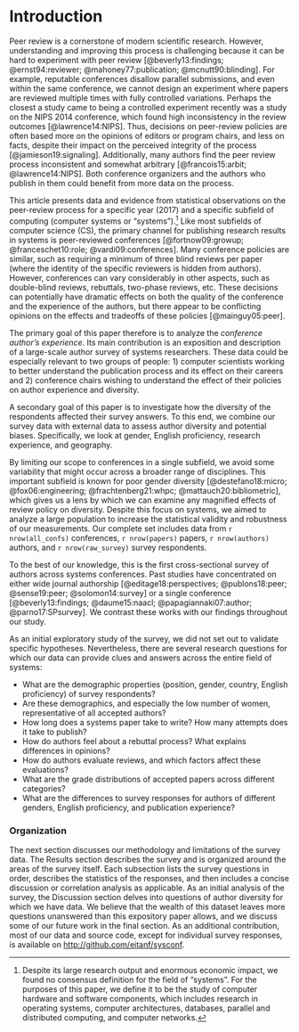 # Introduction {#sec:intro}

Peer review is a cornerstone of modern scientific research. However, understanding and improving this process is challenging because it can be hard to experiment with peer review [@beverly13:findings; @ernst94:reviewer; @mahoney77:publication; @mcnutt90:blinding]. For example, reputable conferences disallow parallel submissions, and even within the same conference, we cannot design an experiment where papers are reviewed multiple times with fully controlled variations. Perhaps the closest a study came to being a controlled experiment recently was a study on the NIPS 2014 conference, which found high inconsistency in the review outcomes [@lawrence14:NIPS]. Thus, decisions on peer-review policies are often based more on the opinions of editors or program chairs, and less on facts, despite their impact on the perceived integrity of the process [@jamieson19:signaling]. Additionally, many authors find the peer review process inconsistent and somewhat arbitrary [@francois15:arbit; @lawrence14:NIPS]. Both conference organizers and the authors who publish in them could benefit from more data on the process.

This article presents data and evidence from statistical observations on the peer-review process for a specific year (2017) and a specific subfield of computing (computer systems or "systems").^[Despite its large research output and enormous economic impact, we found no consensus definition for the field of "systems". For the purposes of this paper, we define it to be the study of computer hardware and software components, which includes research in operating systems, computer architectures, databases, parallel and distributed computing, and computer networks.]  Like most subfields of computer science (CS), the primary channel for publishing research results in systems is peer-reviewed conferences [@fortnow09:growup; @franceschet10:role; @vardi09:conferences]. Many conference policies are similar, such as requiring a minimum of three blind reviews per paper (where the identity of the specific reviewers is hidden from authors). However, conferences can vary considerably in other aspects, such as double-blind reviews, rebuttals, two-phase reviews, etc. These decisions can potentially have dramatic effects on both the quality of the conference and the experience of the authors, but there appear to be conflicting opinions on the effects and tradeoffs of these policies [@mainguy05:peer].

The primary goal of this paper therefore is to analyze the _conference author's experience_. Its main contribution is an exposition and description of a large-scale author survey of systems researchers. These data could be especially relevant to two groups of people: 1) computer scientists working to better understand the publication process and its effect on their careers and 2) conference chairs wishing to understand the effect of their policies on author experience and diversity.

A secondary goal of this paper is to investigate how the diversity of the respondents affected their survey answers. To this end, we combine our survey data with external data to assess author diversity and potential biases. Specifically, we look at gender, English proficiency, research experience, and geography.

By limiting our scope to conferences in a single subfield, we avoid some variability that might occur across a broader range of disciplines. This important subfield is known for poor gender diversity [@destefano18:micro; @fox06:engineering; @frachtenberg21:whpc; @mattauch20:bibliometric], which gives us a lens by which we can examine any magnified effects of review policy on diversity. Despite this focus on systems, we aimed to analyze a large population to increase the statistical validity and robustness of our measurements. Our complete set includes data from `r nrow(all_confs)` conferences, `r nrow(papers)` papers, `r nrow(authors)` authors, and `r nrow(raw_survey)` survey respondents.

To the best of our knowledge, this is the first cross-sectional survey of authors across systems conferences. Past studies have concentrated on either wide journal authorship [@editage18:perspectives; @publons18:peer; @sense19:peer; @solomon14:survey] or a single conference [@beverly13:findings; @daume15:naacl; @papagiannaki07:author; @parno17:SPsurvey]. We contrast these works with our findings throughout our study.

As an initial exploratory study of the survey, we did not set out to validate specific hypotheses. Nevertheless, there are several research questions for which our data can provide clues and answers across the entire field of systems:

* What are the demographic properties (position, gender, country, English proficiency) of survey respondents?
* Are these demographics, and especially the low number of women, representative of all accepted authors?
* How long does a systems paper take to write? How many attempts does it take to publish?
* How do authors feel about a rebuttal process? What explains differences in opinions?
* How do authors evaluate reviews, and which factors affect these evaluations?
* What are the grade distributions of accepted papers across different categories?
* What are the differences to survey responses for authors of different genders, English proficiency, and publication experience?

### Organization {-}
The next section discusses our methodology and limitations of the survey data. The Results section describes the survey and is organized around the areas of the survey itself. Each subsection lists the survey questions in order, describes the statistics of the responses, and then includes a concise discussion or correlation analysis as applicable.
As an initial analysis of the survey, the Discussion section delves into questions of author diversity for which we have data. We believe that the wealth of this dataset leaves more questions unanswered than this expository paper allows, and we discuss some of our future work in the final section. As an additional contribution, most of our data and source code, except for individual survey responses, is available on [http://github.com/eitanf/sysconf](http://github.com/eitanf/sysconf).
